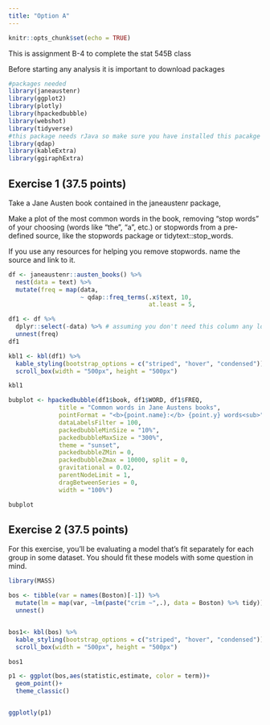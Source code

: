```yaml
---
title: "Option A"
---
```



```r
knitr::opts_chunk$set(echo = TRUE)
```

This is assignment B-4 to complete the stat 545B class

Before starting any analysis it is important to download packages 

```r
#packages needed
library(janeaustenr)
library(ggplot2)
library(plotly)
library(hpackedbubble)
library(webshot)
library(tidyverse)
#this package needs rJava so make sure you have installed this pacakge
library(qdap)
library(kableExtra)
library(ggiraphExtra)
```

## Exercise 1 (37.5 points)

Take a Jane Austen book contained in the janeaustenr package, 

Make a plot of the most common words in the book, removing “stop words” of your choosing (words like “the”, “a”, etc.) or stopwords from a pre-defined source, like the stopwords package or tidytext::stop_words.

If you use any resources for helping you remove stopwords. name the source and link to it.


```r
df <- janeaustenr::austen_books() %>% 
  nest(data = text) %>% 
  mutate(freq = map(data, 
                    ~ qdap::freq_terms(.x$text, 10,
                                       at.least = 5,                                        tm::stopwords("english"))))

df1 <- df %>%
  dplyr::select(-data) %>% # assuming you don't need this column any longer
  unnest(freq)
df1 

kbl1 <- kbl(df1) %>%
  kable_styling(bootstrap_options = c("striped", "hover", "condensed"))%>%
  scroll_box(width = "500px", height = "500px")

kbl1
```

```r
bubplot <- hpackedbubble(df1$book, df1$WORD, df1$FREQ,
              title = "Common words in Jane Austens books",
              pointFormat = "<b>{point.name}:</b> {point.y} words<sub>",
              dataLabelsFilter = 100,
              packedbubbleMinSize = "10%",
              packedbubbleMaxSize = "300%",
              theme = "sunset",
              packedbubbleZMin = 0,
              packedbubbleZmax = 10000, split = 0,
              gravitational = 0.02,
              parentNodeLimit = 1,
              dragBetweenSeries = 0,
              width = "100%")

bubplot
```


## Exercise 2  (37.5 points)

For this exercise, you’ll be evaluating a model that’s fit separately for each group in some dataset. You should fit these models with some question in mind.

```r
library(MASS)

bos <- tibble(var = names(Boston)[-1]) %>% 
  mutate(lm = map(var, ~lm(paste("crim ~",.), data = Boston) %>% tidy)) %>%
  unnest() 


bos1<- kbl(bos) %>%
  kable_styling(bootstrap_options = c("striped", "hover", "condensed"))%>%
  scroll_box(width = "500px", height = "500px")

bos1
```


```r
p1 <- ggplot(bos,aes(statistic,estimate, color = term))+
  geom_point()+
  theme_classic()


ggplotly(p1)

```


